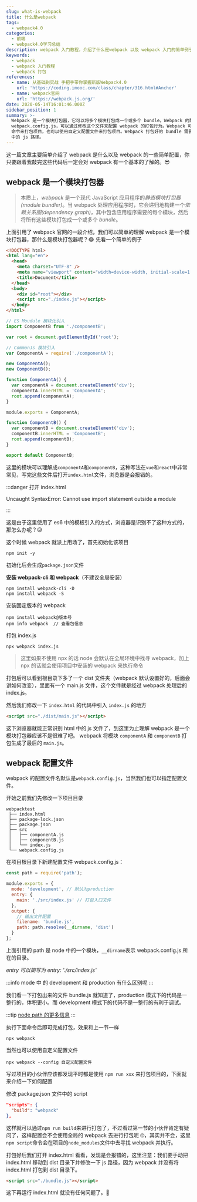 ```yaml
---
slug: what-is-webpack
title: 什么是webpack
tags:
  - webpack4.0
categories:
  - 前端
  - webpack4.0学习总结
description: webpack 入门教程，介绍了什么是webpack 以及 webpack 入门的简单例子，webpack 打包机制。
keywords:
  - webpack
  - webpack 入门教程
  - webpack 打包
references:
  - name: 从基础到实战 手把手带你掌握新版Webpack4.0
    url: 'https://coding.imooc.com/class/chapter/316.html#Anchor'
  - name: webpack官网
    url: 'https://webpack.js.org/'
date: 2020-05-14T16:01:46.000Z
sidebar_position: 1
summary: >-
  Webpack 是一个模块打包器，它可以将多个模块打包成一个或多个 bundle。Webpack 的配置文件是
  webpack.config.js，可以通过修改这个文件来配置 webpack 的打包行为。Webpack 可以使用 npm run xxx
  命令来打包项目，也可以使用自定义配置文件来打包项目。Webpack 打包好的 bundle 需要手动移动到 dist 目录下，并修改 index.html
  中的 js 路径。
---
```


这一篇文章主要简单介绍了 webpack 是什么以及 webpack 的一些简单配置，你只要跟着我敲完这些代码后一定会对 webpack 有一个基本的了解的。😎

<!--truncate-->

## webpack 是一个模块打包器

> 本质上，_webpack_ 是一个现代 JavaScript 应用程序的*静态模块打包器(module bundler)*。当 webpack 处理应用程序时，它会递归地构建一个*依赖关系图(dependency graph)*，其中包含应用程序需要的每个模块，然后将所有这些模块打包成一个或多个 _bundle_。

上面引用了 webpack 官网的一段介绍，我们可以简单的理解 webpack 是一个模块打包器，那什么是模块打包器呢？😂 先看一个简单的例子

<Tabs>
<TabItem value="index.html" label="index.html">

```html
<!DOCTYPE html>
<html lang="en">
  <head>
    <meta charset="UTF-8" />
    <meta name="viewport" content="width=device-width, initial-scale=1.0" />
    <title>Document</title>
  </head>
  <body>
    <div id="root"></div>
    <script src="./index.js"></script>
  </body>
</html>
```

</TabItem>
<TabItem value="index.js" label="index.js">

```js
// ES Moudule 模块化引入
import ComponentB from './componentB';

var root = document.getElementById('root');

// CommonJs 模块引入
var ComponentA = require('./componentA');

new ComponentA();
new ComponentB();
```

</TabItem>
<TabItem value="ComponentA" label="ComponentA">

```js
function ComponentA() {
  var componentA = document.createElement('div');
  componentA.innerHTML = 'ComponentA';
  root.append(componentA);
}

module.exports = ComponentA;
```

</TabItem>
<TabItem value="ComponentB" label="ComponentB">

```js
function ComponentB() {
  var componentB = document.createElement('div');
  componentB.innerHTML = 'ComponentB';
  root.append(componentB);
}

export default ComponentB;
```

</TabItem>
</Tabs>

这里的模块可以理解成`componentA`和`componentB`，这种写法在`vue`和`react`中非常常见，写完这些文件后打开`index.html`文件，浏览器是会报错的。

:::danger 打开 index.html

Uncaught SyntaxError: Cannot use import statement outside a module

:::

这是由于这里使用了 es6 中的模板引入的方式，浏览器是识别不了这种方式的，那怎么办呢？😥

这个时候 webpack 就派上用场了，首先初始化该项目

```
npm init -y
```

初始化后会生成`package.json`文件

**安装 webpack-cli 和 webpack**（不建议全局安装）

```
npm install webpack-cli -D
npm install webpack -S
```

安装固定版本的 webpack

```
npm install webpack@版本号
npm info webpack  // 查看包信息
```

打包 index.js

```
npx webpack index.js
```

> 这里如果不使用 npx 的话 node 会默认在全局环境中找寻 webpack，加上 npx 的话就会使用项目中安装的 webpack 来执行命令

打包后可以看到根目录下多了一个 dist 文件夹（webpack 默认设置好的，后面会讲如何改变），里面有一个 main.js 文件，这个文件就是经过 webpack 处理后的 index.js。

然后我们修改一下 `index.html` 的代码中引入 `index.js` 的地方

```html
<script src="./dist/main.js"></script>
```

这下浏览器就能正常识别 html 中的 js 文件了，到这里为止理解 webpack 是一个模块打包器应该不是很难了吧。
webpack 将模块 `componentA` 和 `componentB` 打包生成了最后的 `main.js`。

## webpack 配置文件

webpack 的配置文件名默认是`webpack.config.js`，当然我们也可以指定配置文件。

开始之前我们先修改一下项目目录

```
webpacktest
 ├── index.html
 ├── package-lock.json
 ├── package.json
 ├── src
 │   ├── componentA.js
 │   ├── componentB.js
 │   └── index.js
 └── webpack.config.js
```

在项目根目录下新建配置文件 webpack.config.js：

```js
const path = require('path');

module.exports = {
  mode: 'development', // 默认为production
  entry: {
    main: './src/index.js' // 打包入口文件
  },
  output: {
    // 输出文件配置
    filename: 'bundle.js',
    path: path.resolve(__dirname, 'dist')
  }
};
```

上面引用的 path 是 node 中的一个模块，`__dirname`表示 webpack.config.js 所在的目录。

_entry 可以简写为 entry: './src/index.js'_

:::info
mode 中 的 development 和 production 有什么区别呢
:::

我们看一下打包出来的文件 bundle.js 就知道了，production 模式下的代码是一整行的，体积更小。而 development 模式下的代码不是一整行的有利于调试。

:::tip
[node path 的更多信息](https://nodejs.org/api/path.html)
:::

执行下面命令后即可完成打包，效果和上一节一样

```
npx webpack
```

当然也可以使用自定义配置文件

```
npx webpack --config 自定义配置文件
```

写过项目的小伙伴应该都发现平时都是使用 `npm run xxx` 来打包项目的，下面就来介绍一下如何配置

修改 package.json 文件中的 script

```json
"scripts": {
  "build": "webpack"
},
```

这样就可以通过`npm run build`来进行打包了，不过看过第一节的小伙伴肯定有疑问了，这样配置会不会使用全局的 webpack 去进行打包呢 🙄，其实并不会，这里`npm script`命令会在项目的`node_modules`文件中去寻找 webpack 并执行。

打包好后我们打开 index.html 看看，发现是会报错的，这里注意：我们要手动把 index.html 移动到 dist 目录下并修改一下 js 路径，因为 webpack 并没有将 index.html 打包到 dist 目录下。

```html
<script src="./bundle.js"></script>
```

这下再运行 index.html 就没有任何问题了。🎉
